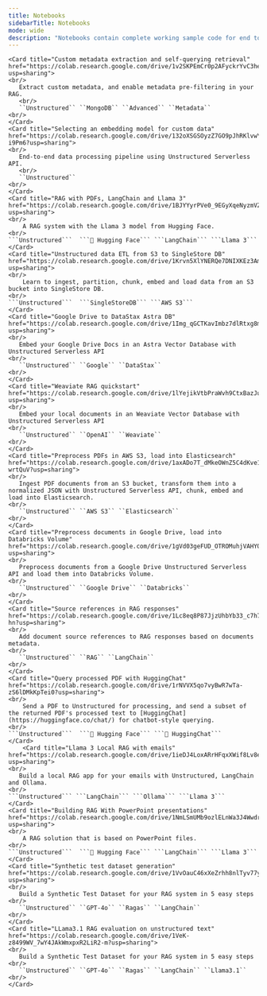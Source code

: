 ```yaml
---
title: Notebooks
sidebarTitle: Notebooks
mode: wide
description: "Notebooks contain complete working sample code for end to end solutions."
---
```


<CardGroup cols={2}>

    <Card title="Custom metadata extraction and self-querying retrieval" href="https://colab.research.google.com/drive/1v2SKPEmCr0p2AFyckrYvC3heYKyKff_t?usp=sharing">
    <br/>
       Extract custom metadata, and enable metadata pre-filtering in your RAG.
       <br/>
       ``Unstructured`` ``MongoDB`` ``Advanced`` ``Metadata``
    <br/>
    </Card>
    <Card title="Selecting an embedding model for custom data" href="https://colab.research.google.com/drive/132oXSGSOyzZ7GO9pJhRKlvwY4F-i9Pm6?usp=sharing">
    <br/>
       End-to-end data processing pipeline using Unstructured Serverless API.
       <br/>
       ``Unstructured``
    <br/>
    </Card>
    <Card title="RAG with PDFs, LangChain and Llama 3" href="https://colab.research.google.com/drive/1BJYYyrPVe0_9EGyXqeNyzmVZDrCRZwsg?usp=sharing">
    <br/>
        A RAG system with the Llama 3 model from Hugging Face. 
    <br/>
    ```Unstructured```  ```🤗 Hugging Face``` ```LangChain``` ```Llama 3``` 
    </Card>
    <Card title="Unstructured data ETL from S3 to SingleStore DB" href="https://colab.research.google.com/drive/1Krvn5XlYNERQe7DNIXKEz3AmESJdABLF?usp=sharing">
    <br/>
        Learn to ingest, partition, chunk, embed and load data from an S3 bucket into SingleStore DB.
    <br/>
    ```Unstructured```  ```SingleStoreDB``` ```AWS S3```
    </Card>
    <Card title="Google Drive to DataStax Astra DB" href="https://colab.research.google.com/drive/1Img_qGCTKavImbz7dlRtxg8mNUjiWjJT?usp=sharing">
    <br/>
       Embed your Google Drive Docs in an Astra Vector Database with Unstructured Serverless API
    <br/>
       ``Unstructured`` ``Google`` ``DataStax`` 
    <br/>
    </Card>
    <Card title="Weaviate RAG quickstart" href="https://colab.research.google.com/drive/1lYejikVtbPraWvh9CtxBazJuXKuJ38wu?usp=sharing">
    <br/>
       Embed your local documents in an Weaviate Vector Database with Unstructured Serverless API 
    <br/>
       ``Unstructured`` ``OpenAI`` ``Weaviate`` 
    <br/>
    </Card>
    <Card title="Preprocess PDFs in AWS S3, load into Elasticsearch" href="https://colab.research.google.com/drive/1axADo7T_dMkeOWnZ5C4dKve16-wrtQuV?usp=sharing">
    <br/>
       Ingest PDF documents from an S3 bucket, transform them into a normalized JSON with Unstructured Serverless API, chunk, embed and load into Elasticsearch.
    <br/>
       ``Unstructured`` ``AWS S3`` ``Elasticsearch``
    <br/>
    </Card>
    <Card title="Preprocess documents in Google Drive, load into Databricks Volume" href="https://colab.research.google.com/drive/1gVd03geFUD_OTROMuhjVAHYQvgVbViq7?usp=sharing">
    <br/>
       Preprocess documents from a Google Drive Unstructured Serverless API and load them into Databricks Volume.
    <br/>
       ``Unstructured`` ``Google Drive`` ``Databricks``
    <br/>
    </Card>
    <Card title="Source references in RAG responses" href="https://colab.research.google.com/drive/1Lc8eq8P87JjzUhbYb33_c7h7njsWb-hn?usp=sharing">
    <br/>
       Add document source references to RAG responses based on documents metadata.
    <br/>
       ``Unstructured`` ``RAG`` ``LangChain``
    <br/>
    </Card>
    <Card title="Query processed PDF with HuggingChat" href="https://colab.research.google.com/drive/1rNVVX5qo7vyBwR7wTa-zS6lDMkKpTei0?usp=sharing">
    <br/>
        Send a PDF to Unstructured for processing, and send a subset of the returned PDF's processed text to [HuggingChat](https://huggingface.co/chat/) for chatbot-style querying.
    <br/>
    ```Unstructured```  ```🤗 Hugging Face``` ```🤗 HuggingChat```
    </Card>
        <Card title="Llama 3 Local RAG with emails" href="https://colab.research.google.com/drive/1ieDJ4LoxARrHFqxXWif8Lv8e8aZTgmtH?usp=sharing">
    <br/>
       Build a local RAG app for your emails with Unstructured, LangChain and Ollama.
    <br/>
    ```Unstructured``` ```LangChain``` ```Ollama``` ```Llama 3```
    </Card>
    <Card title="Building RAG With PowerPoint presentations" href="https://colab.research.google.com/drive/1NmLSmUMb9ozlELnWa3J4WwdrBfGomwPk?usp=sharing">
    <br/>
        A RAG solution that is based on PowerPoint files.
    <br/>
    ```Unstructured```  ```🤗 Hugging Face``` ```LangChain``` ```Llama 3```
    </Card>
    <Card title="Synthetic test dataset generation" href="https://colab.research.google.com/drive/1VvOauC46xXeZrhh8nlTyv77yvoroMQjr?usp=sharing">
    <br/>
       Build a Synthetic Test Dataset for your RAG system in 5 easy steps
    <br/>
       ``Unstructured`` ``GPT-4o`` ``Ragas`` ``LangChain``
    <br/>
    </Card>
    <Card title="LLama3.1 RAG evaluation on unstructured text" href="https://colab.research.google.com/drive/1VeK-z8499WV_7wY4JAkWmxpxR2LiR2-m?usp=sharing">
    <br/>
       Build a Synthetic Test Dataset for your RAG system in 5 easy steps
    <br/>
       ``Unstructured`` ``GPT-4o`` ``Ragas`` ``LangChain`` ``Llama3.1``
    <br/>
    </Card>
</CardGroup>


